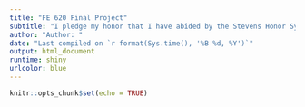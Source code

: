 ```yaml
---
title: "FE 620 Final Project"
subtitle: "I pledge my honor that I have abided by the Stevens Honor System"
author: "Author: "
date: "Last compiled on `r format(Sys.time(), '%B %d, %Y')`"
output: html_document
runtime: shiny
urlcolor: blue
---
```


```r
knitr::opts_chunk$set(echo = TRUE)
```
